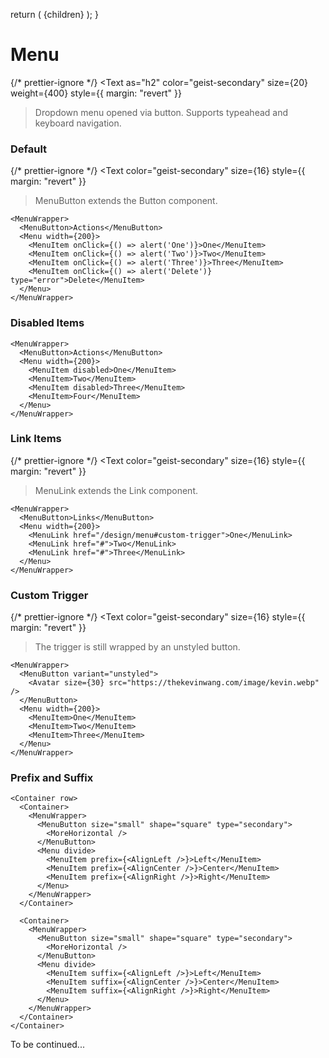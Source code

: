 
  return (
    <DocsLayout>
      <DesignLayout paths={paths}>
        <DesignLayoutInner>{children}</DesignLayoutInner>
      </DesignLayout>
    </DocsLayout>
  );
}


# Menu

{/* prettier-ignore */}
<Text
  as="h2"
  color="geist-secondary"
  size={20}
  weight={400}
  style={{ margin: "revert" }}
>Dropdown menu opened via button. Supports typeahead and keyboard navigation.</Text>

<Spacer y={2} />

### Default

{/* prettier-ignore */}
<Text 
  color="geist-secondary"
  size={16}
  style={{ margin: "revert" }}
>MenuButton extends the <Link href="/design/button">Button component</Link>.</Text>

```
<MenuWrapper>
  <MenuButton>Actions</MenuButton>
  <Menu width={200}>
    <MenuItem onClick={() => alert('One')}>One</MenuItem>
    <MenuItem onClick={() => alert('Two')}>Two</MenuItem>
    <MenuItem onClick={() => alert('Three')}>Three</MenuItem>
    <MenuItem onClick={() => alert('Delete')} type="error">Delete</MenuItem>
  </Menu>
</MenuWrapper>
```

<Spacer y={2} />

### Disabled Items

```
<MenuWrapper>
  <MenuButton>Actions</MenuButton>
  <Menu width={200}>
    <MenuItem disabled>One</MenuItem>
    <MenuItem>Two</MenuItem>
    <MenuItem disabled>Three</MenuItem>
    <MenuItem>Four</MenuItem>
  </Menu>
</MenuWrapper>
```

<Spacer y={2} />

### Link Items

{/* prettier-ignore */}
<Text 
  color="geist-secondary"
  size={16}
  style={{ margin: "revert" }}
>MenuLink extends the <Link href="/design/link">Link component</Link>.</Text>

```
<MenuWrapper>
  <MenuButton>Links</MenuButton>
  <Menu width={200}>
    <MenuLink href="/design/menu#custom-trigger">One</MenuLink>
    <MenuLink href="#">Two</MenuLink>
    <MenuLink href="#">Three</MenuLink>
  </Menu>
</MenuWrapper>
```

<Spacer y={2} />

### Custom Trigger

{/* prettier-ignore */}
<Text 
  color="geist-secondary"
  size={16}
  style={{ margin: "revert" }}
>The trigger is still wrapped by an unstyled button.</Text>

```
<MenuWrapper>
  <MenuButton variant="unstyled">
    <Avatar size={30} src="https://thekevinwang.com/image/kevin.webp" />
  </MenuButton>
  <Menu width={200}>
    <MenuItem>One</MenuItem>
    <MenuItem>Two</MenuItem>
    <MenuItem>Three</MenuItem>
  </Menu>
</MenuWrapper>
```

<Spacer y={2} />

### Prefix and Suffix

```
<Container row>
  <Container>
    <MenuWrapper>
      <MenuButton size="small" shape="square" type="secondary">
        <MoreHorizontal />
      </MenuButton>
      <Menu divide>
        <MenuItem prefix={<AlignLeft />}>Left</MenuItem>
        <MenuItem prefix={<AlignCenter />}>Center</MenuItem>
        <MenuItem prefix={<AlignRight />}>Right</MenuItem>
      </Menu>
    </MenuWrapper>
  </Container>

  <Container>
    <MenuWrapper>
      <MenuButton size="small" shape="square" type="secondary">
        <MoreHorizontal />
      </MenuButton>
      <Menu divide>
        <MenuItem suffix={<AlignLeft />}>Left</MenuItem>
        <MenuItem suffix={<AlignCenter />}>Center</MenuItem>
        <MenuItem suffix={<AlignRight />}>Right</MenuItem>
      </Menu>
    </MenuWrapper>
  </Container>
</Container>
```

<Spacer y={4} />

To be continued...

